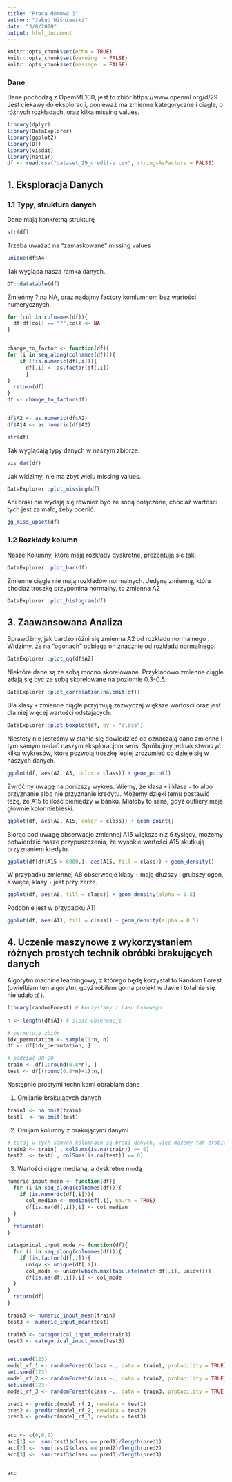 ```yaml
---
title: "Praca domowa 1"
author: "Jakub Wiśniewski"
date: "3/8/2020"
output: html_document
---
```


```r
knitr::opts_chunk$set(echo = TRUE)
knitr::opts_chunk$set(warning  = FALSE)
knitr::opts_chunk$set(message  = FALSE)


```

### Dane 
Dane pochodzą z OpemML100, jest to zbiór https://www.openml.org/d/29 . Jest ciekawy do eksploracji, ponieważ ma zmienne kategoryczne i ciągłe, o różnych rozkładach, oraz kilka missing values. 
```r
library(dplyr)
library(DataExplorer)
library(ggplot2)
library(DT)
library(visdat)
library(naniar)
df <- read.csv("dataset_29_credit-a.csv", stringsAsFactors = FALSE)

```
## 1. Eksploracja Danych 

### 1.1 Typy, struktura danych

Dane mają konkretną strukturę
```r
str(df)
```

Trzeba uważać na "zamaskowane" missing values
```r
unique(df$A4)
```

Tak wygląda nasza ramka danych.
```r
DT::datatable(df)
```

Zmieńmy ? na NA, oraz nadajmy factory komlumnom bez wartości numerycznych.
```r

for (col in colnames(df)){
  df[df[col] == "?",col] <- NA
}


change_to_factor <- function(df){
for (i in seq_along(colnames(df))){
    if (!is.numeric(df[,i])){
      df[,i] <- as.factor(df[,i])
      }
}
  return(df)
}
df <- change_to_factor(df)


df$A2 <- as.numeric(df$A2)
df$A14 <- as.numeric(df$A2)

str(df)
```


Tak wyglądają typy danych w naszym zbiorze.
```r
vis_dat(df)

``` 


Jak widzimy, nie ma zbyt wielu missing values. 
```r
DataExplorer::plot_missing(df)
```
   
Ani braki nie wydają się również być ze sobą połączone, chociaż wartości tych jest za mało, żeby ocenić.
```r
gg_miss_upset(df)
```

### 1.2 Rozkłady kolumn
Nasze Kolumny, które mają rozkłady dyskretne, prezentują sie tak:
```r
DataExplorer::plot_bar(df)
```

Zmienne ciągłe nie mają rozkładów normalnych. Jedyną zmienną, która chociaż troszkę przypomina normalny, to zmienna A2   
```r
DataExplorer::plot_histogram(df)
```
   
## 3. Zaawansowana Analiza  
   
Sprawdźmy, jak bardzo różni się zmienna A2 od rozkładu normalnego . Widzimy, że na "ogonach" odbiega on znacznie od rozkładu normalnego.
```r
DataExplorer::plot_qq(df$A2)
```

Niektóre dane są ze sobą mocno skorelowane. Przykładowo zmienne ciągłe zdają się być ze sobą skorelowane na poziomie 0.3-0.5.
```r
DataExplorer::plot_correlation(na.omit(df))
```

Dla klasy `+` zmienne ciągłe przyjmują zazwyczaj większe wartości oraz jest dla niej więcej wartości odstających.
```r
DataExplorer::plot_boxplot(df, by = "class")
```


Niestety nie jesteśmy w stanie się dowiedzieć co oznaczają dane zmienne i tym samym nadać naszym eksploracjom sens. Spróbujmy jednak stworzyć kilka wykresów, które pozwolą troszkę lepiej zrozumieć co dzieje się w naszych danych. 
```r
ggplot(df, aes(A2, A3, color = class)) + geom_point()
```

Zwróćmy uwagę na poniższy wykres. Wiemy, że klasa `+` i klasa `-` to albo przyznanie albo nie przyznanie kredytu. Możemy dzięki temu postawić tezę, że A15 to ilość pieniędzy w banku. Miałoby to sens, gdyż outliery mają głównie kolor niebieski.
```r
ggplot(df, aes(A2, A15, color = class)) + geom_point()
```

Biorąc pod uwagę obserwacje zmiennej A15 większe niż 6 tysięcy, możemy potwierdzić nasze przypuszczenia, że wysokie wartości A15 skutkują przyznaniem kredytu. 
```r
ggplot(df[df$A15 > 6000,], aes(A15, fill = class)) + geom_density()
```

W przypadku zmiennej A8 obserwacje klasy `+` mają dłuższy i grubszy ogon, a więcej klasy `-` jest przy zerze.
```r
ggplot(df, aes(A8, fill = class)) + geom_density(alpha = 0.5)
```

Podobnie jest w przypadku A11
```r
ggplot(df, aes(A11, fill = class)) + geom_density(alpha = 0.5)
```



## 4. Uczenie maszynowe z wykorzystaniem różnych prostych technik obróbki brakujących danych

Algorytm machine learningowy, z którego będę korzystał to Random Forest (uwielbiam ten algorytm, gdyż robiłem go na projekt w Javie i totalnie się nie udało :( ).
```r
library(randomForest) # korzystamy z Lasu Losowego 
  
n <- length(df$A1) # ilość obserwacji

# permutuję zbiór
idx_permutation <- sample(1:n, n)
df <- df[idx_permutation, ]

# podział 80-20
train <- df[1:round(0.8*n), ]
test <- df[(round(0.8*n)+1):n,]


```

Następnie prostymi technikami obrabiam dane

1. Omijanie brakujących danych
```r
train1 <- na.omit(train)
test1  <- na.omit(test)

```

2. Omijam kolumny z brakującymi danymi
```r
# tutaj w tych samych kolumnach są braki danych, więc możemy tak zrobić
train2 <- train[ , colSums(is.na(train)) == 0]
test2  <- test[ , colSums(is.na(test)) == 0]

```

 
3. Wartości ciągłe medianą, a dyskretne modą  
```r
numeric_input_mean <- function(df){
  for (i in seq_along(colnames(df))){
    if (is.numeric(df[,i])){
      col_median <- median(df[,i], na.rm = TRUE)
      df[is.na(df[,i]),i] <- col_median
  }
}
  return(df)
}

categorical_input_mode <- function(df){
  for (i in seq_along(colnames(df))){
    if (is.factor(df[,i])){
      uniqv <- unique(df[,i])
      col_mode <- uniqv[which.max(tabulate(match(df[,i], uniqv)))]
      df[is.na(df[,i]),i] <- col_mode
  }
}
  return(df)
}

train3 <- numeric_input_mean(train)
test3 <- numeric_input_mean(test)

train3 <- categorical_input_mode(train3) 
test3 <- categorical_input_mode(test3)



```



```r


set.seed(123)
model_rf_1 <- randomForest(class ~., data = train1, probability = TRUE)
set.seed(123)
model_rf_2 <- randomForest(class ~., data = train2, probability = TRUE)
set.seed(123)
model_rf_3 <- randomForest(class ~., data = train3, probability = TRUE)

pred1 <- predict(model_rf_1, newdata = test1)
pred2 <- predict(model_rf_2, newdata = test2)
pred3 <- predict(model_rf_3, newdata = test3)


acc <- c(0,0,0)
acc[1] <-  sum(test1$class == pred1)/length(pred1)
acc[2] <-  sum(test2$class == pred2)/length(pred2)
acc[3] <-  sum(test3$class == pred3)/length(pred3)


acc

```



